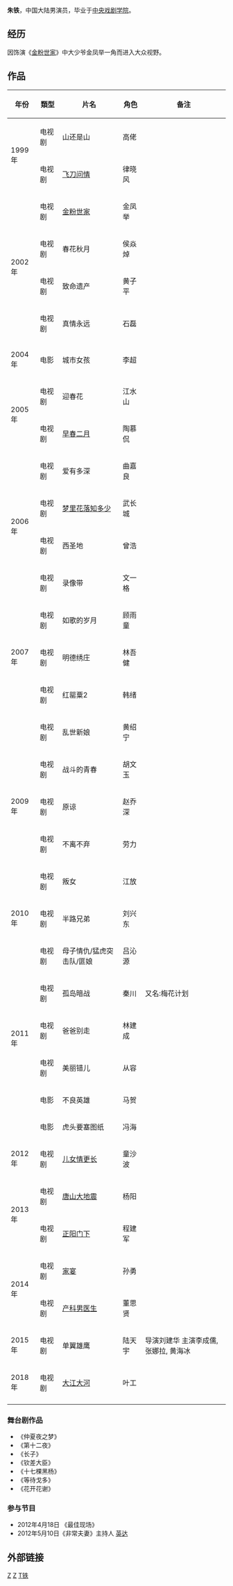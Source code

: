 {{blpunsourced|time=2013-11-14T04:39:19+00:00}}
{{艺人
| 姓名 = 朱铁
| 类型 = 男演员
| 图片 =
| 图片简介 =
| 图片尺寸 =
| 英文名 =
| 昵称 = 民国大少爷
| 国籍 = {{PRC}}
| 民族 = [[汉族|汉族]] 
| 籍贯 = 
| 出生日期 = {{birth date and age|mf=yes|1976|5|24}}
| 出生地点 = {{CHN}}[[山东|山东]][[德州市|德州市]]德城区
| 职业 = [[演员|演员]]
| 配偶 = 叶亮 
| 子女 = 女儿 可乐
| 语言 = [[普通话|普通话]]
| 教育程度 = [[中央戏剧学院|中央戏剧学院]]表演系95级本科班
| 音乐类型 = 
| 出道日期 = 1999年
| 经纪公司 = [[花火乐娱(天津)文化经纪有限公司|花火乐娱(天津)文化经纪有限公司]]
| 出道作 = 
| 代表作 =《[[金粉世家|金粉世家]]》、《[[唐山大地震|唐山大地震]]》、《[[正阳门下|正阳门下]]》
| 網站 = 
}}

'''朱铁'''，中国大陆男演员，毕业于[[中央戏剧学院|中央戏剧学院]]。

==经历==
因饰演《[[金粉世家|金粉世家]]》中大少爷金凤举一角而进入大众视野。

== 作品 ==
{| class="wikitable sortable"
|-
! 年份 !! 類型 !! 片名 !! 角色 !! class="unsortable" | 备注
|-
|rowspan="2"|1999年||电视剧||山还是山||高佬||
|-
|电视剧||[[飞刀问情|飞刀问情]]||律晓风||
|-
|rowspan="4"|2002年||电视剧||[[金粉世家|金粉世家]]||金凤举||
|-
|电视剧||春花秋月||侯焱焯||
|-
|电视剧||致命遗产||黄子平||
|-
|电视剧||真情永远||石磊||
|-
|rowspan="1"|2004年||电影||城市女孩||李超||
|-
|rowspan="2"|2005年||电视剧||迎春花||江水山||
|-
|电视剧||[[早春二月|早春二月]]||陶慕侃||
|-
|rowspan="4"|2006年||电视剧||爱有多深||曲嘉良||
|-
|电视剧||[[梦里花落知多少|梦里花落知多少]]||武长城||
|-
|电视剧||西圣地||曾浩||
|-
|电视剧||录像带||文一格||
|-
|rowspan="3"|2007年||电视剧||如歌的岁月||顾雨童||
|-
|电视剧||明德绣庄||林吾健||
|-
|电视剧||红罂粟2||韩绪||
|-
|rowspan="5"|2009年||电视剧||乱世新娘||黄绍宁||
|-
|电视剧||战斗的青春||胡文玉||
|-
|电视剧||原谅||赵乔深||
|-
|电视剧||不离不弃||劳力||
|-
|电视剧||叛女||江放||
|-
|rowspan="1"|2010年||电视剧||半路兄弟||刘兴东||
|-
|rowspan="6"|2011年||电视剧||母子情仇/猛虎突击队/匪娘||吕沁源||
|-
|电视剧||孤岛暗战||秦川||又名:梅花计划
|-
|电视剧||爸爸别走||林建成||
|-
|电视剧||美丽错儿||从容||
|-
|电影||不良英雄||马贺||
|-
|电影||虎头要塞图纸||冯海||
|-
|rowspan="1"|2012年||电视剧||[[儿女情更长|儿女情更长]]||童沙波||
|-
|rowspan="2"|2013年||电视剧||[[唐山大地震|唐山大地震]]||杨阳||
|-
|电视剧||[[正阳门下|正阳门下]]||程建军||
|-
|rowspan="2"|2014年||电视剧||[[家宴|家宴]]||孙勇||
|-
|电视剧||[[产科男医生|产科男医生]]||董思贤||
|-
|rowspan="1"|2015年||电视剧||单翼雄鹰||陆天宇|| 导演刘建华 主演李成儒, 张娜拉, 黄海冰
|-
|rowspan="1"|2018年||电视剧||[[大江大河|大江大河]]||叶工||

|-
|}

===舞台剧作品===
*《仲夏夜之梦》
*《第十二夜》
*《长子》
*《钦差大臣》
*《十七棵黑杨》
*《等待戈多》
*《花开花谢》

===参与节目===
*2012年4月18日 《最佳现场》
*2012年5月10日《非常夫妻》主持人 [[英达|英达]]

==外部链接==
{{Sinaweibo|zhutie}}

[[Category:中国电影男演员|Z]]
[[Category:中国电视男演员|Z]]
[[Category:朱姓|T铁]]